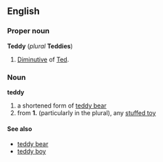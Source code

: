 ==English==
===Proper noun===
'''Teddy''' (''plural'' '''Teddies''')

#[[Diminutive]] of [[Ted]].

===Noun===
'''teddy'''
#a shortened form of [[teddy bear]]
#from '''1.''' (particularly in the plural), any [[stuffed toy]]

====See also====
*[[teddy bear]]
*[[teddy boy]]